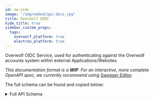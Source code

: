 ```yaml
---
id: ow-oidc
image: "/img/embed/api-docs.jpg"
title: Overwolf OIDC
hide_title: true
sidebar_custom_props:
  tags:
    overwolf_platform: true
    electron_platform: true
---
```


<OIDCSpec >

Overwolf OIDC Service, used for authenticating against the Overwolf accounts system within external Applications/Websites

*This documentation format is a **WIP**. For an interactive, more complete OpenAPI spec, we currently recommend using
[Swagger Editor](https://editor-next.swagger.io).*

The full schema can be found and copied below:

<details>
<summary>Full API Schema</summary>

```json Full API Schema
{
  "openapi": "3.1.0",
  "x-ow-version": "0.0.1",
  "info": {
    "title": "Overwolf OIDC",
    "description": "Overwolf OIDC Service, used for authenticating against the Overwolf accounts system within external Applications/Websites",
    "version": "2.0.0"
  },
  "components": {
    "responses": {
      "invalidRequest": {
        "description": "Invalid Request",
        "content": {
          "application/json": {
            "examples": {
              "example1": {
                "value": {
                  "statusCode": 400,
                  "message": "invalid_request"
                }
              }
            },
            "schema": {
              "type": "object",
              "required": [
                "statusCode",
                "message"
              ],
              "properties": {
                "statusCode": {
                  "type": "number",
                  "enum": [
                    400
                  ]
                },
                "message": {
                  "type": "string",
                  "enum": [
                    "invalid_request"
                  ]
                }
              }
            }
          }
        }
      }
    },
    "headers": {
      "location302": {
        "description": "The `redirect_url` passed to the request",
        "schema": {
          "type": "string",
          "format": "uri",
          "x-ow-redirect": "{$request.query.redirect_uri}"
        }
      }
    },
    "securitySchemes": {
      "accessToken": {
        "type": "http",
        "description": "Bearer auth using the individual user's `Access Token`",
        "scheme": "bearer",
        "bearerFormat": "JWT"
      },
      "basicAuth": {
        "type": "http",
        "description": "Basic auth using the OIDC Client's `clientId` and `clientSecret` as the `Username` and `Password` respectively",
        "scheme": "basic"
      }
    },
    "schemas": {
      "jwtToken": {
        "description": "A standard, encoded and signed JWT token",
        "type": "string",
        "pattern": "^(?:[\\w-]+\\.){2}[\\w-]+$"
      },
      "idToken": {
        "$ref": "#/components/schemas/jwtToken"
      },
      "accessToken": {
        "description": "An Opaque Access Token, used for accessing different APIs on behalf of the user",
        "type": "string"
      },
      "refreshToken": {
        "description": "The `Refresh Token` used to obtain an `Access Token`",
        "type": "string",
        "pattern": "^(?:[\\w-]+\\.){2}[\\w-]+$"
      },
      "clientId": {
        "type": "string",
        "pattern": "\\w+"
      },
      "clientSecret": {
        "type": "string",
        "pattern": "\\w+"
      },
      "authorizationCode": {
        "description": "The `Authorization Code` used to obtain an `Access Token`",
        "type": "string"
      },
      "scope": {
        "type": "string",
        "pattern": "^(?:openid|profile|email|subscriptions|offline_access)(/:\\+(?:openid|profile|email|subscriptions|offline_access))$"
      }
    },
    "parameters": {
      "clientId": {
        "name": "client_id",
        "in": "query",
        "required": true,
        "description": "The client ID of the App using the OIDC",
        "schema": {
          "$ref": "#/components/schemas/clientId"
        }
      },
      "idTokenHint": {
        "name": "id_token_hint",
        "schema": {
          "$ref": "#/components/schemas/idToken"
        },
        "in": "query",
        "description": "The Id Token",
        "required": true
      }
    }
  },
  "servers": [
    {
      "description": "Overwolf OIDC Server",
      "url": "https://id.overwolf.com/oidc"
    }
  ],
  "paths": {
    "/auth": {
      "get": {
        "tags": [
          "client"
        ],
        "description": "Initializes the OIDC flow for the user",
        "externalDocs": {
          "description": "External link",
          "url": "https://overwolf.github.io"
        },
        "parameters": [
          {
            "$ref": "#/components/parameters/clientId"
          },
          {
            "name": "redirect_uri",
            "in": "query",
            "required": true,
            "description": "The URI to redirect the user to once they finish the flow (must be pre-configured in the Overwolf backend)",
            "schema": {
              "type": "string",
              "format": "uri"
            }
          },
          {
            "name": "scope",
            "in": "query",
            "required": true,
            "description": "The scopes requested by the application (`openid` MUST be requested for the flow to properly work)",
            "schema": {
              "$ref": "#/components/schemas/scope"
            }
          },
          {
            "name": "code_challenge",
            "in": "query",
            "required": true,
            "description": "The PKCE Code Challenge value",
            "schema": {
              "type": "string"
            }
          },
          {
            "name": "code_challenge_method",
            "in": "query",
            "required": true,
            "description": "The PKCE Code Challenge method (currently, only `S256` is supported)",
            "schema": {
              "type": "string",
              "enum": [
                "S256"
              ]
            }
          },
          {
            "name": "response_type",
            "in": "query",
            "required": true,
            "description": "The response type for the flow (currently, only `code` is supported)",
            "schema": {
              "type": "string",
              "enum": [
                "code"
              ]
            }
          },
          {
            "name": "prompt",
            "in": "query",
            "description": "Whether or not the user should be guaranteed to be prompted to grant consent (required when using the `offline_access` scope)",
            "schema": {
              "type": "string",
              "enum": [
                "consent"
              ]
            }
          }
        ],
        "callbacks": {
          "redirect": {
            "{$request.body#/redirect_uri}": {
              "get": {
                "description": "test",
                "parameters": [
                  {
                    "name": "code",
                    "in": "query",
                    "description": "The `authorization_code` granted to the client on a succesful authentication",
                    "schema": {
                      "type": "string",
                      "oneOf": [
                        {
                          "$ref": "#/components/schemas/authorizationCode"
                        }
                      ]
                    }
                  },
                  {
                    "name": "error",
                    "in": "query",
                    "description": "An `error` given if the authentication failed",
                    "schema": {
                      "type": "string"
                    }
                  },
                  {
                    "name": "iss",
                    "in": "query",
                    "required": true,
                    "description": "The `Issuing Authority`",
                    "schema": {
                      "type": "string",
                      "enum": [
                        "https://id.overwolf.com"
                      ]
                    }
                  }
                ]
              }
            }
          }
        },
        "responses": {
          "302": {
            "description": "The flow was properly initialized (but may or may not have failed), redirecting",
            "headers": {
              "location": {
                "$ref": "#/components/headers/location302"
              }
            }
          },
          "400": {
            "$ref": "#/components/responses/invalidRequest"
          }
        }
      }
    },
    "/me": {
      "get": {
        "security": [
          {
            "basicAuth": []
          }
        ],
        "tags": [
          "client"
        ],
        "description": "Obtains information about the user from their Access Token",
        "externalDocs": {
          "description": "External link",
          "url": "https://overwolf.github.io"
        },
        "responses": {
          "200": {
            "description": "Test"
          },
          "401": {
            "description": "Invalid Token",
            "content": {
              "application/json": {
                "examples": {
                  "example1": {
                    "value": {
                      "error": "invalid_token",
                      "error_description": "invalid token provided"
                    }
                  }
                },
                "schema": {
                  "type": "object",
                  "required": [
                    "error",
                    "error_description"
                  ],
                  "properties": {
                    "error": {
                      "type": "string",
                      "enum": [
                        "invalid_token"
                      ]
                    },
                    "error_description": {
                      "type": "string",
                      "enum": [
                        "invalid token provided"
                      ]
                    }
                  }
                }
              }
            }
          },
          "500": {
            "description": "Internal server error",
            "content": {
              "application/json": {
                "examples": {
                  "example1": {
                    "value": {
                      "statusCode": 500,
                      "message": "Internal Server Error"
                    }
                  }
                },
                "schema": {
                  "type": "object",
                  "required": [
                    "statusCode",
                    "message"
                  ],
                  "properties": {
                    "statusCode": {
                      "type": "number",
                      "enum": [
                        500
                      ]
                    },
                    "message": {
                      "type": "string",
                      "enum": [
                        "Internal Server Error"
                      ]
                    }
                  }
                }
              }
            }
          }
        }
      }
    },
    "/token/revocation": {},
    "/token": {
      "post": {
        "tags": [
          "server"
        ],
        "description": "Uses an Authorization Code/Refresh Token in order to generate an access token",
        "requestBody": {
          "required": true,
          "content": {
            "application/x-www-form-urlencoded": {
              "schema": {
                "type": "object",
                "oneOf": [
                  {
                    "type": "object",
                    "required": [
                      "client_id",
                      "client_secret",
                      "grant_type",
                      "redirect_uri",
                      "code_verifier",
                      "code"
                    ],
                    "properties": {
                      "client_id": {
                        "$ref": "#/components/schemas/clientId"
                      },
                      "client_secret": {
                        "$ref": "#/components/schemas/clientSecret"
                      },
                      "grant_type": {
                        "description": "The grant being used to generate a new set of tokens",
                        "type": "string",
                        "enum": [
                          "authorization_code"
                        ]
                      },
                      "code": {
                        "$ref": "#/components/schemas/authorizationCode"
                      },
                      "code_verifier": {
                        "description": "The PKCE Code Verifier value",
                        "type": "string"
                      },
                      "redirect_uri": {
                        "description": "The redirect URI used in the `/auth` endpoint, used as part of the OIDC Client's authentication",
                        "type": "string"
                      }
                    }
                  },
                  {
                    "type": "object",
                    "required": [
                      "client_id",
                      "client_secret",
                      "grant_type",
                      "redirect_uri",
                      "refresh_token"
                    ],
                    "properties": {
                      "client_id": {
                        "$ref": "#/components/schemas/clientId"
                      },
                      "client_secret": {
                        "$ref": "#/components/schemas/clientSecret"
                      },
                      "grant_type": {
                        "description": "The grant being used to generate a new set of tokens",
                        "type": "string",
                        "enum": [
                          "refresh_token"
                        ]
                      },
                      "redirect_uri": {
                        "description": "The URI to redirect to with the tokens on a valid request",
                        "type": "string"
                      },
                      "refresh_token": {
                        "$ref": "#/components/schemas/refreshToken"
                      }
                    }
                  }
                ]
              }
            }
          }
        },
        "responses": {
          "200": {
            "description": "Ok",
            "content": {
              "application/json": {
                "schema": {
                  "type": "object",
                  "properties": {
                    "access_token": {
                      "$ref": "#/components/schemas/accessToken"
                    },
                    "expires_in": {
                      "type": "number",
                      "description": "Time to live (in seconds) of the returned `Access Token`",
                      "examples": [
                        3600
                      ]
                    },
                    "id_token": {
                      "$ref": "#/components/schemas/idToken"
                    },
                    "scope": {
                      "$ref": "#/components/schemas/scope"
                    },
                    "token_type": {
                      "type": "string",
                      "description": "The type of the token returned (in this case, only a `Bearer` token is supported)",
                      "enum": [
                        "Bearer"
                      ]
                    }
                  }
                }
              }
            }
          },
          "400": {
            "description": "Invalid Request",
            "content": {
              "application/json": {
                "examples": {
                  "example1": {
                    "value": {
                      "statusCode": 400,
                      "message": "invalid_request"
                    }
                  }
                },
                "schema": {
                  "type": "object",
                  "oneOf": [
                    {
                      "type": "object",
                      "description": "Fired when the Request's format is invalid",
                      "required": [
                        "error",
                        "error_description"
                      ],
                      "properties": {
                        "error": {
                          "type": "string",
                          "enum": [
                            "invalid_request"
                          ]
                        },
                        "error_description": {
                          "type": "string",
                          "examples": [
                            "missing required parameter 'code'"
                          ]
                        }
                      }
                    },
                    {
                      "type": "object",
                      "description": "Fired when an invalid `Authorization Code` is given",
                      "required": [
                        "error",
                        "error_description"
                      ],
                      "properties": {
                        "error": {
                          "type": "string",
                          "enum": [
                            "invalid_grant"
                          ]
                        },
                        "error_description": {
                          "type": "string",
                          "enum": [
                            "grant request is invalid"
                          ]
                        }
                      }
                    }
                  ]
                }
              }
            }
          }
        }
      }
    },
    "/token/introspection": {},
    "/session/end": {
      "post": {
        "tags": [
          "client"
        ],
        "description": "Uses a user's `Id Token` to log them out from their local session (**must be opened in the users' browser where they logged in to properly erase the session!**)",
        "parameters": [
          {
            "$ref": "#/components/parameters/idTokenHint"
          },
          {
            "name": "post_logout_redirect_uri",
            "in": "query",
            "description": "The URI to redirect to once the logout is completed (Must be registered ahead of time)",
            "schema": {
              "type": "string",
              "format": "uri"
            }
          }
        ],
        "responses": {
          "302": {
            "description": "The logout operation was properly invoked, redirecting",
            "headers": {
              "location": {
                "$ref": "#/components/headers/location302"
              }
            }
          }
        }
      }
    }
  }
}
```
</details>

</OIDCSpec>